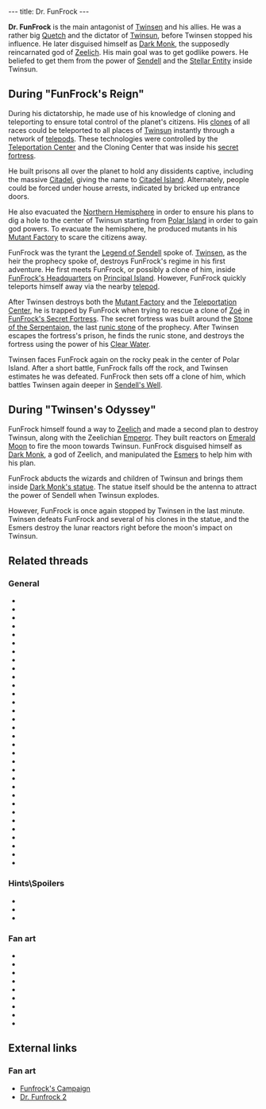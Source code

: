 ---
title: Dr. FunFrock
---

{{twinsunica import}}{{Infobox Character
 |image=Dr. FunFrock.png
 |race=Quetch
 |gender=Male
 |size=Large
 |age=Adult
 |magical=
 |lba1=yes
 |lba2=yes
 |occupation=
 |requires=
 |amount=
 |fam1=
 |fam2=
 |planet=
 |island=
 |building=
}}

'''Dr. FunFrock''' is the main antagonist of [[Twinsen]] and his allies. He was a rather big [[Quetch]] and the dictator of [[Twinsun]], before Twinsen stopped his influence. He later disguised himself as [[Dark Monk]], the supposedly reincarnated god of [[Zeelich]]. His main goal was to get godlike powers. He beliefed to get them from the power of [[Sendell]] and the [[Stellar Entity]] inside Twinsun.

==During "FunFrock's Reign"==
During his dictatorship, he made use of his knowledge of cloning and teleporting to ensure total control of the planet's citizens. His [[clones]] of all races could be teleported to all places of [[Twinsun]] instantly through a network of [[telepod]]s. These technologies were controlled by the [[Teleportation Center]] and the Cloning Center that was inside his [[FunFrock's Secret Fortress|secret fortress]].

He built prisons all over the planet to hold any dissidents captive, including the massive [[Citadel]], giving the name to [[Citadel Island]]. Alternately, people could be forced under house arrests, indicated by bricked up entrance doors.

He also evacuated the [[Northern Hemisphere]] in order to ensure his plans to dig a hole to the center of Twinsun starting from [[Polar Island]] in order to gain god powers. To evacuate the hemisphere, he produced mutants in his [[Mutant Factory]] to scare the citizens away.

FunFrock was the tyrant the [[Legend of Sendell]] spoke of. [[Twinsen]], as the heir the prophecy spoke of, destroys FunFrock's regime in his first adventure. He first meets FunFrock, or possibly a clone of him, inside [[FunFrock's Headquarters]] on [[Principal Island]]. However, FunFrock quickly teleports himself away via the nearby [[telepod]].

After Twinsen destroys both the [[Mutant Factory]] and the [[Teleportation Center]], he is trapped by FunFrock when trying to rescue a clone of [[Zoé]] in [[FunFrock's Secret Fortress]]. The secret fortress was built around the [[Stone of the Serpentaion]], the last [[runic stone]] of the prophecy. After Twinsen escapes the fortress's prison, he finds the runic stone, and destroys the fortress using the power of his [[Flask of Clear Water|Clear Water]].

Twinsen faces FunFrock again on the rocky peak in the center of Polar Island. After a short battle, FunFrock falls off the rock, and Twinsen estimates he was defeated. FunFrock then sets off a clone of him, which battles Twinsen again deeper in [[Sendell's Well]].

==During "Twinsen's Odyssey"==
FunFrock himself found a way to [[Zeelich]] and made a second plan to destroy Twinsun, along with the Zeelichian [[Emperor]]. They built reactors on [[Emerald Moon]] to fire the moon towards Twinsun. FunFrock disguised himself as [[Dark Monk]], a god of Zeelich, and manipulated the [[Esmers]] to help him with his plan.

FunFrock abducts the wizards and children of Twinsun and brings them inside [[Dark Monk's statue]]. The statue itself should be the antenna to attract the power of Sendell when Twinsun explodes.

However, FunFrock is once again stopped by Twinsen in the last minute. Twinsen defeats FunFrock and several of his clones in the statue, and the Esmers destroy the lunar reactors right before the moon's impact on Twinsun.

==Related threads==
===General===
* {{thread|id=11057|title=A weird resemblance}}
* {{thread|id=10887|title=How did Funfrock get to Zeelich?}}
* {{thread|id=9405|title=Twinsun's Destruction}}
* {{thread|id=9302|title=LBA2 is over}}
* {{thread|id=9106|title=The Comrade, Fuhrer or Fascist is watching you!}}
* {{thread|id=8965|title=Toss Up Compensate Match}}
* {{thread|id=8826|title=First Semi of the Toss Up!}}
* {{thread|id=8515|title=Uncanny FunFrock resemblence...}}
* {{thread|id=8260|title=Favourite FunFrock's Factory (FFFF)}}
* {{thread|id=7507|title=Funfrock dead?}}
* {{thread|id=5352|title=Who should be the villain boss in LBA3?}}
* {{thread|id=4676|title=Is Funfrock a Syborg?}}
* {{thread|id=5470|title=Fuhrer FunFrock (F.F.F)}}
* {{thread|id=4936|title=How 'bout good ol' doctor F?}}
* {{thread|id=4010|title=Sendel vs. FunFrock}}
* {{thread|id=4373|title=FunFrock teleporting?}}
* {{thread|id=4229|title=Twinsen & Funfrock in LBA 1 & 2}}
* {{thread|id=4074|title=Badguys Special #1:How did Funfrock take power?}}
* {{thread|id=3889|title=Separated at Birth?}}
* {{thread|id=3792|title=Voices and other voices}}
* {{thread|id=3446|title=A future FunFrock?}}
* {{thread|id=2968|title=funfrock`s alternate names}}
* {{thread|id=2780|title=confusing}}
* {{thread|id=2412|title=What do you think of FunFrock in LBA?}}
* {{thread|id=2323|title="To the Glory of Doctor FunFrock"}}
* {{thread|id=1867|title=Do you remember when... &#91;spolier&#93;}}
* {{thread|id=155|title=Twinsun - a happy jolly place? I THINK NOT}}
* {{thread|id=1267|title=Funfrock's plan}}
* {{thread|id=776|title=I just finished LBA2}}
* {{thread|id=11567|title=FunFrock's picture in the book in LBA2's intro}}
* {{thread|id=11616|title=Random Quote(s)}}
* {{thread|id=12133|title="FunFrock"?}}

===Hints\Spoilers===
* {{thread|id=10385|title=every point of interest i could find (lba2) that isnt on this site, that needs to be!}}
* {{thread|id=5035|title=lba1 beating funfrock}}
* {{thread|id=4305|title=Too Easy To Kill Funfrock...}}

===Fan art===
* {{thread|id=7125|title=Funfrock 3d}}
* {{thread|id=6222|title=For those interested to see what a cell-shaded LBA would look like}}
* {{post|id=149595|title=Edited Film Pictures}}
* {{thread|id=10468|title=1997 LBA drawings done when I still a schoolboy}}
* {{post|id=75079|title=Metal Gear Twinsen}}
* {{post|id=230748|title=3D Twinsen pics (first attempt)}}
* {{post|id=68933|title=Lba3}}
* {{thread|id=4596|title=DR. Funfrock}}
* {{thread|id=4216|title=Funfrock Wallpaper}}

==External links==
===Fan art===
* [http://www.deviantart.com/deviation/35013177/?qo=15&q=by%3Asepulchrave&qh=sort%3Atime+-in%3Ascraps Funfrock's Campaign]
* [http://www.deviantart.com/view/16705460/ Dr. Funfrock 2]

<!-- remove all these category links when they have been automated by categorizers...
[[Category:Quetches]]
[[Category:Male characters]]
[[Category:Large characters]]
[[Category:Adult characters]]
[[Category:Polar Island inhabitants]]
[[Category:Celebration Island inhabitants]]
[[Category:FunFrock's army]]
[[Category:Melee fighters]] -->